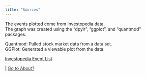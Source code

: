 ```yaml
---
title: "Sources"
---
```


The events plotted come from Investopedia data.  
The graph was created using the "dpylr", "ggplot", and "quantmod" packages.

Quantmod: Pulled stock market data from a data set.  
GGPlot: Generated a viewable plot from the data.

[Investopedia Event List](https://www.investopedia.com/timeline-of-stock-market-crashes-5217820#:~:text=Some%20of%20the%20most%20significant,following%20the%20outbreak%20of%20COVID.)

<div class="nav-right">
 | [Go to About?](about.qmd){style="color: #373737;"}
</div>